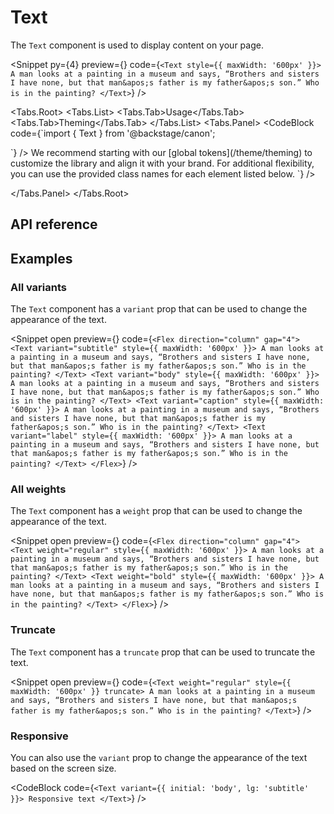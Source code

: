 
# Text

The `Text` component is used to display content on your page.

<Snippet
  py={4}
  preview={<TextSnippet story="Default" />}
  code={`<Text style={{ maxWidth: '600px' }}>
    A man looks at a painting in a museum and says, “Brothers and sisters I
    have none, but that man&apos;s father is my father&apos;s son.” Who is in
    the painting?
  </Text>`}
/>

<Tabs.Root>
  <Tabs.List>
    <Tabs.Tab>Usage</Tabs.Tab>
    <Tabs.Tab>Theming</Tabs.Tab>
  </Tabs.List>
  <Tabs.Panel>
    <CodeBlock
      code={`import { Text } from '@backstage/canon';

<Text />
`}
    />
  </Tabs.Panel>
  <Tabs.Panel>
    We recommend starting with our [global tokens](/theme/theming) to customize the library and align it with
    your brand. For additional flexibility, you can use the provided class names for each element listed below.
    <CodeBlock
      code={`<Text className="text" />`}
    />

  </Tabs.Panel>
</Tabs.Root>

## API reference

<PropsTable data={textPropDefs} />

## Examples

### All variants

The `Text` component has a `variant` prop that can be used to change the
appearance of the text.

<Snippet
  open
  preview={<TextSnippet story="AllVariants" />}
  code={`<Flex direction="column" gap="4">
    <Text variant="subtitle" style={{ maxWidth: '600px' }}>
      A man looks at a painting in a museum and says, “Brothers and sisters I
      have none, but that man&apos;s father is my father&apos;s son.” Who is
      in the painting?
    </Text>
    <Text variant="body" style={{ maxWidth: '600px' }}>
      A man looks at a painting in a museum and says, “Brothers and sisters I
      have none, but that man&apos;s father is my father&apos;s son.” Who is
      in the painting?
    </Text>
    <Text variant="caption" style={{ maxWidth: '600px' }}>
      A man looks at a painting in a museum and says, “Brothers and sisters I
      have none, but that man&apos;s father is my father&apos;s son.” Who is
      in the painting?
    </Text>
    <Text variant="label" style={{ maxWidth: '600px' }}>
      A man looks at a painting in a museum and says, “Brothers and sisters I
      have none, but that man&apos;s father is my father&apos;s son.” Who is
      in the painting?
    </Text>
  </Flex>`}
/>

### All weights

The `Text` component has a `weight` prop that can be used to change the
appearance of the text.

<Snippet
  open
  preview={<TextSnippet story="AllWeights" />}
  code={`<Flex direction="column" gap="4">
    <Text weight="regular" style={{ maxWidth: '600px' }}>
      A man looks at a painting in a museum and says, “Brothers and sisters I
      have none, but that man&apos;s father is my father&apos;s son.” Who is
      in the painting?
    </Text>
    <Text weight="bold" style={{ maxWidth: '600px' }}>
      A man looks at a painting in a museum and says, “Brothers and sisters I
      have none, but that man&apos;s father is my father&apos;s son.” Who is
      in the painting?
    </Text>
  </Flex>`}
/>

### Truncate

The `Text` component has a `truncate` prop that can be used to truncate the
text.

<Snippet
  open
  preview={<TextSnippet story="Truncate" />}
  code={`<Text weight="regular" style={{ maxWidth: '600px' }} truncate>
    A man looks at a painting in a museum and says, “Brothers and sisters I
    have none, but that man&apos;s father is my father&apos;s son.” Who is
    in the painting?
  </Text>`}
/>

### Responsive

You can also use the `variant` prop to change the appearance of the text based
on the screen size.

<CodeBlock
  code={`<Text variant={{ initial: 'body', lg: 'subtitle' }}>
    Responsive text
  </Text>`}
/>
